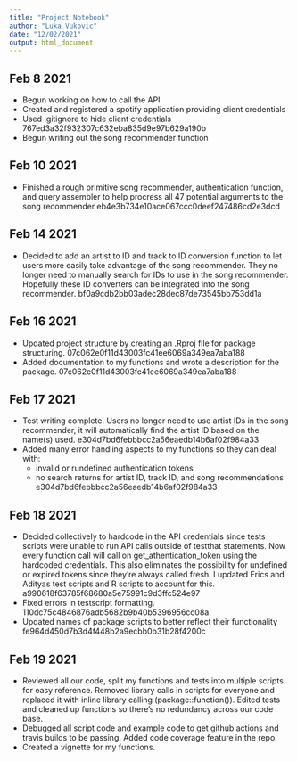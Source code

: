 ```yaml
---
title: "Project Notebook"
author: "Luka Vukovic"
date: "12/02/2021"
output: html_document
---
```


## Feb 8 2021
- Begun working on how to call the API
- Created and registered a spotify application providing client credentials
- Used .gitignore to hide client credentials
  767ed3a32f932307c632eba835d9e97b629a190b
- Begun writing out the song recommender function

## Feb 10 2021
- Finished a rough primitive song recommender, authentication function, and
  query assembler to help procress all 47 potential arguments to the song recommender
  eb4e3b734e10ace067ccc0deef247486cd2e3dcd
  
## Feb 14 2021
- Decided to add an artist to ID and track to ID conversion function to let
  users more easily take advantage of the song recommender. They no longer
  need to manually search for IDs to use in the song recommender. Hopefully
  these ID converters can be integrated into the song recommender.
  bf0a9cdb2bb03adec28dec87de73545bb753dd1a

## Feb 16 2021
- Updated project structure by creating an .Rproj file for package structuring.
  07c062e0f11d43003fc41ee6069a349ea7aba188
- Added documentation to my functions and wrote a description for the package.
  07c062e0f11d43003fc41ee6069a349ea7aba188
  
## Feb 17 2021
- Test writing complete. Users no longer need to use artist IDs in the song
  recommender, it will automatically find the artist ID based on the name(s)
  used.
  e304d7bd6febbbcc2a56eaedb14b6af02f984a33
- Added many error handling aspects to my functions so they can deal with:
  - invalid or rundefined authentication tokens
  - no search returns for artist ID, track ID, and song recommendations
  e304d7bd6febbbcc2a56eaedb14b6af02f984a33
  
## Feb 18 2021
- Decided collectively to hardcode in the API credentials since tests scripts
  were unable to run API calls outside of testthat statements. Now every function
  call will call on get_athentication_token using the hardcoded credentials. This
  also eliminates the possibility for undefined or expired tokens since they're
  always called fresh. I updated Erics and Adityas test scripts and R scripts
  to account for this.
  a990618f63785f68680a5e75991c9d3ffc524e97
- Fixed errors in testscript formatting.
  110dc75c4846876adb5682b9b40b5396956cc08a
- Updated names of package scripts to better reflect their functionality
  fe964d450d7b3d4f448b2a9ecbb0b31b28f4200c
  
## Feb 19 2021
- Reviewed all our code, split my functions and tests into multiple scripts
  for easy reference. Removed library calls in scripts for everyone and
  replaced it with inline library calling (package::function()). Edited tests
  and cleaned up functions so there's no redundancy across our code base.
- Debugged all script code and example code to get github actions and travis
  builds to be passing. Added code coverage feature in the repo.
- Created a vignette for my functions.
  
